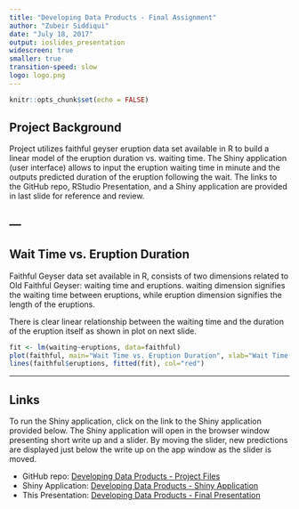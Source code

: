 ```yaml
---
title: "Developing Data Products - Final Assignment"
author: "Zubeir Siddiqui"
date: "July 18, 2017"
output: ioslides_presentation
widescreen: true
smaller: true
transition-speed: slow
logo: logo.png
---
```

```r
knitr::opts_chunk$set(echo = FALSE)
```
## Project Background
<div class="gray2">
Project utilizes faithful geyser eruption data set available in R to build a linear model of the eruption duration vs. waiting time. The Shiny application (user interface) allows to input the eruption waiting time in minute and the outputs predicted duration of the eruption following the wait. The links to the GitHub repo, RStudio Presentation, and a Shiny application are provided in last slide for reference and review.
</div>
---
---
## Wait Time vs. Eruption Duration
<div class="gray2">
Faithful Geyser data set available in R, consists of two dimensions related to Old Faithful Geyser: waiting time and eruptions. waiting dimension signifies the waiting time between eruptions, while eruption dimension signifies the length of the eruptions.

There is clear linear relationship between the waiting time and the duration of the eruption itself as shown in plot on next slide.
</div>
```r
fit <- lm(waiting~eruptions, data=faithful)
plot(faithful, main="Wait Time vs. Eruption Duration", xlab="Wait Time(minutes)", ylab="Eruption Duration(seconds)")
lines(faithful$eruptions, fitted(fit), col="red")
```
---
## Links
<div class="gray2">
To run the Shiny application, click on the link to the Shiny application provided below. The Shiny application will open in the browser window presenting short write up and a slider. By moving the slider, new predictions are displayed just below the write up on the app window as the slider is moved.
</div>
- GitHub repo: [Developing Data Products - Project Files ](https://github.com/ZubeirSiddiqui/Developing-Data-Prodcuts)
- Shiny Application: [Developing Data Products - Shiny Application](https://zubeir321.shinyapps.io/developing_data_products_-_shiny_apps/)
- This Presentation: [Developing Data Products - Final Presentation ](http://rpubs.com/zubeir321/292277)

